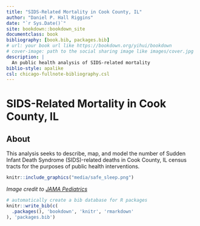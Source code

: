 ```yaml
--- 
title: "SIDS-Related Mortality in Cook County, IL"
author: "Daniel P. Hall Riggins"
date: "`r Sys.Date()`"
site: bookdown::bookdown_site
documentclass: book
bibliography: [book.bib, packages.bib]
# url: your book url like https://bookdown.org/yihui/bookdown
# cover-image: path to the social sharing image like images/cover.jpg
description: |
  An public health analysis of SIDS-related mortality
biblio-style: apalike
csl: chicago-fullnote-bibliography.csl
---
```


# SIDS-Related Mortality in Cook County, IL

## About

This analysis seeks to describe, map, and model the number of Sudden Infant Death Syndrome (SIDS)-related deaths in Cook County, IL census tracts for the purposes of public health interventions.

```r
knitr::include_graphics("media/safe_sleep.png")
```

*Image credit to [JAMA Pediatrics](https://jamanetwork.com/journals/jamapediatrics/fullarticle/2599897)*

```r
# automatically create a bib database for R packages
knitr::write_bib(c(
  .packages(), 'bookdown', 'knitr', 'rmarkdown'
), 'packages.bib')
```
